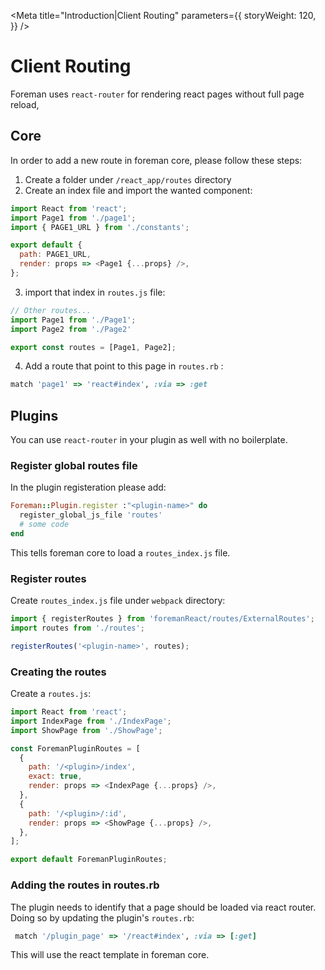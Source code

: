 
<Meta
  title="Introduction|Client Routing"
  parameters={{
    storyWeight: 120,
  }}
/>


# Client Routing
Foreman uses `react-router` for rendering react pages without full page reload,

## Core
In order to add a new route in foreman core, please follow these steps:

1. Create a folder under `/react_app/routes` directory
2. Create an index file and import the wanted component:

```js
import React from 'react';
import Page1 from './page1';
import { PAGE1_URL } from './constants';

export default {
  path: PAGE1_URL,
  render: props => <Page1 {...props} />,
};
```
3. import that index in `routes.js` file:
```js
// Other routes...
import Page1 from './Page1';
import Page2 from './Page2'

export const routes = [Page1, Page2];
```
4. Add a route that point to this page in `routes.rb` :
```ruby
match 'page1' => 'react#index', :via => :get
```

## Plugins
You can use `react-router` in your plugin as well with no boilerplate.

### Register global routes file
In the plugin registeration please add:
``` ruby
Foreman::Plugin.register :"<plugin-name>" do
  register_global_js_file 'routes'
  # some code
end
```
This tells foreman core to load a `routes_index.js` file.

### Register routes
Create `routes_index.js` file under `webpack` directory:

```js
import { registerRoutes } from 'foremanReact/routes/ExternalRoutes';
import routes from './routes';

registerRoutes('<plugin-name>', routes);

```

### Creating the routes
Create a `routes.js`:

```js
import React from 'react';
import IndexPage from './IndexPage';
import ShowPage from './ShowPage';

const ForemanPluginRoutes = [
  {
    path: '/<plugin>/index',
    exact: true,
    render: props => <IndexPage {...props} />,
  },
  {
    path: '/<plugin>/:id',
    render: props => <ShowPage {...props} />,
  },
];

export default ForemanPluginRoutes;

```

### Adding the routes in routes.rb
The plugin needs to identify that a page should be loaded via react router.
Doing so by updating the plugin's `routes.rb`:
```ruby
 match '/plugin_page' => '/react#index', :via => [:get]
```
This will use the react template in foreman core.
